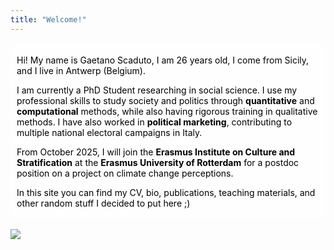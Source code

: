 ```yaml
---
title: "Welcome!"
---
```


```{=html}
<style>
  body {
  background-image: url("/backgrounds/background_ag1.jpeg");
  background-attachment: fixed;
  background-size: cover;
  background-repeat: no-repeat;
}
  
.text-background {
    background-color: rgba(256, 256, 256, 0.6); 
    color: black; /* White text for contrast */
    padding: 5px 10px; /* Padding around text */
    display: inline-block; /* Ensures the background only takes up necessary space */
}
</style>
```

::: text-background
Hi! My name is Gaetano Scaduto, I am 26 years old, I come from Sicily, and I live in Antwerp (Belgium).

I am currently a PhD Student researching in social science. I use my professional skills to study society and politics through **quantitative** and **computational** methods, while also having rigorous training in qualitative methods. I have also worked in **political marketing**, contributing to multiple national electoral campaigns in Italy.

From October 2025, I will join the **Erasmus Institute on Culture and Stratification** at the **Erasmus University of Rotterdam** for a postdoc position on a project on climate change perceptions.

In this site you can find my CV, bio, publications, teaching materials, and other random stuff I decided to put here ;)
:::

![](images/IMG_0615-01.jpg)
